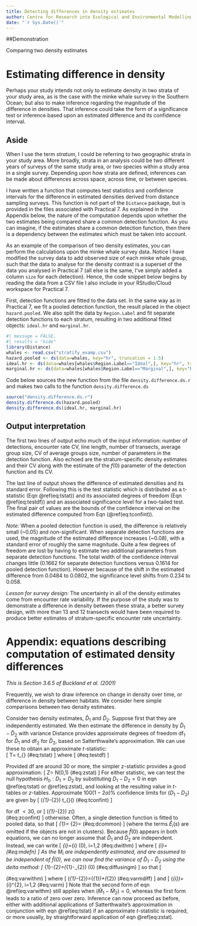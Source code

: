 ```yaml
---
title: Detecting differences in density estimates
author: Centre for Research into Ecological and Environmental Modelling <br> **University of St Andrews**
date: "`r Sys.Date()`"
---
```


:::{.callout-tip}

##Demonstration

Comparing two density estimates

:::

# Estimating difference in density

Perhaps your study intends not only to estimate density in two strata of your study area, as is the case with the minke whale survey in the Southern Ocean; but also to make inference regarding the magnitude of the difference in densities.  That inference could take the form of a significance test or inference based upon an estimated difference and its confidence interval.

:::{.callout-info}

## Aside
When I use the term *stratum*, I could be referring to two geographic strata in your study area.  More broadly, strata in an analysis could be two different years of surveys of the same study area, or two species within a study area in a single survey.  Depending upon how strata are defined, inferences can be made about differences across space, across time, or between species.

:::

I have written a function that computes test statistics and confidence intervals for the difference in estimated densities derived from distance sampling surveys.  This function is not part of the `Distance` package, but is provided in the files associated with Practical 7.  As explained in the Appendix below, the nature of the computation depends upon whether the two estimates being compared share a common detection function.  As you can imagine, if the estimates share a common detection function, then there is a dependency between the estimates which must be taken into account.

As an example of the comparison of two density estimates, you can perform the calculations upon the minke whale survey data.  Notice I have modified the survey data to add observed size of each minke whale group, such that the data to analyse for the density contrast is a superset of the data you analysed in Practical 7 (all else is the same, I've simply added a column `size` for each detection).  Hence, the code snippet below begins by reading the data from a CSV file I also include in your RStudio/Cloud workspace for Practical 7.

First, detection functions are fitted to the data set.  In the same way as in Practical 7, we fit a pooled detection function, the result placed in the object `hazard.pooled`.  We also split the data by `Region.Label` and fit separate detection functions to each stratum, resulting in two additional fitted objects: `ideal.hr` and `marginal.hr`.

```r
#| message = FALSE,
#| results = "hide"
library(Distance)
whales <- read.csv("stratify_examp.csv")
hazard.pooled <- ds(data=whales, key="hr", truncation = 1.5)
ideal.hr <- ds(data=whales[whales$Region.Label=="Ideal",], key="hr", truncation=1.5)
marginal.hr <- ds(data=whales[whales$Region.Label=="Marginal",], key="hr", truncation=1.5)
```

Code below sources the new function from the file `density.difference.ds.r` and makes two calls to the function `density.difference.ds`

```r
source("density.difference.ds.r")
density.difference.ds(hazard.pooled)
density.difference.ds(ideal.hr, marginal.hr)
```

## Output interpretation

The first two lines of output echo much of the input information: number of detections, encounter rate CV, line length, number of transects, average group size, CV of average groups size, number of parameters in the detection function.  Also echoed are the stratum-specific density estimates and their CV along with the estimate of the $f(0)$ parameter of the detection function and its CV.

The last line of output shows the difference of estimated densities and its standard error.  Following this is the test statistic which is distributed as a t-statistic (Eqn \@ref(eq:tstat)) and its associated degrees of freedom (Eqn \@ref(eq:testdf)) and an associated significance level for a two-tailed test.  The final pair of values are the bounds of the confidence interval on the estimated difference computed from Eqn (\@ref(eq:tconfint)).

*Note:* When a pooled detection function is used, the difference is relatively small (~0.05) and non-significant.  When separate detection functions are used, the magnitude of the estimated difference increases (~0.08), with a standard error of roughly the same magnitude.  Quite a few degrees of freedom are lost by having to estimate two additional parameters from separate detection functions.  The total width of the confidence interval changes little (0.1662 for separate detection functions versus 0.1614 for pooled detection function).  However because of the shift in the estimated difference from 0.0484 to 0.0802, the significance level shifts from 0.234 to 0.058.  

*Lesson for survey design:* The uncertainty in all of the density estimates come from encounter rate variability.  If the purpose of the study was to demonstrate a difference in density between these strata, a better survey design, with more than 13 and 12 transects would have been required to produce better estimates of stratum-specific encounter rate uncertainty.

# Appendix: equations describing computation of estimated density differences

*This is Section 3.6.5 of Buckland et al. (2001)*

Frequently, we wish to draw inference on change in density over time, or difference in density between habitats. We consider here simple comparisons between two density estimates. 

Consider two density estimates, $\hat{D}_{1}$ and $\hat{D}_{2} .$ Suppose first that they are independently estimated. We then estimate the difference in density by $\hat{D}_{1}-\hat{D}_{2}$ with variance
\begin{equation} 
\widehat{\operatorname{var}}\left(\hat{D}_{1}-\hat{D}_{2}\right)=\widehat{\operatorname{var}}\left(\hat{D}_{1}\right)+\widehat{\operatorname{var}}\left(\hat{D}_{2}\right)
(\#eq:vardiff)
\end{equation}
Distance provides approximate degrees of freedom $\mathrm{df}_{1}$ for $\hat{D}_{1}$ and $\mathrm{df}_{2}$ for $\hat{D}_{2},$ based on Satterthwaite's approximation. We can use these to obtain an approximate $t$-statistic:  
\[
T=\frac{\left(\hat{D}_{1}-\hat{D}_{2}\right)-\left(D_{1}-D_{2}\right)}{\sqrt{\widehat{\operatorname{var}}\left(\hat{D}_{1}-\hat{D}_{2}\right)}} \sim t_{\mathrm{df}}
(\#eq:tstat)
\] 
where
\[
\mathrm{d} \mathrm{f} \simeq \frac{\left\{\widehat{v a r}\left(\hat{D}_{1}\right)+\widehat{v a r}\left(\hat{D}_{2}\right)\right\}^{2}}{\left\{\widehat{v a r}\left(\hat{D}_{1}\right)\right\}^{2} / \mathrm{df}_{1}+\left\{\widehat{v a r}\left(\hat{D}_{2}\right)\right\}^{2} / \mathrm{df}_{2}}
(#eq:testdf)
\]

Provided df are around 30 or more, the simpler $z$-statistic provides a good approximation:
\[
Z=\frac{\left(\hat{D}_{1}-\hat{D}_{2}\right)-\left(D_{1}-D_{2}\right)}{\sqrt{\widehat{\operatorname{var}}\left(\hat{D}_{1}-\hat{D}_{2}\right)}} \sim N(0,1) 
(\#eq:zstat)
\]
For either statistic, we can test the null hypothesis $H_{0}: D_{1}=D_{2}$ by substituting $D_{1}-D_{2}=0$ in eqn \@ref(eq:tstat) or \@ref(eq:zstat), and looking at the resulting value in $t$-tables or $z$-tables. Approximate $100(1-2 \alpha) \%$ confidence limits for $\left(D_{1}-D_{2}\right)$ are given by
\[
\left(\hat{D}_{1}-\hat{D}_{2}\right) \pm t_{\mathrm{df}}(\alpha) \sqrt{\widehat{\operatorname{var}}\left(\hat{D}_{1}-\hat{D}_{2}\right)} 
(\#eq:tconfint)
\]

for df $<30,$ or
\[
\left(\hat{D}_{1}-\hat{D}_{2}\right) \pm z(\alpha) \sqrt{\widehat{\operatorname{var}}\left(\hat{D}_{1}-\hat{D}_{2}\right)}  
(\#eq:zconfint)
\]
otherwise. Often, a single detection function is fitted to pooled data, so that
\[
\hat{D}_{1}=\frac{n_{1} \hat{f}(0) \hat{E}_{1}(s)}{2 L_{1}} \quad \text { and } \quad \hat{D}_{2}=\frac{n_{2} \hat{f}(0) \hat{E}_{2}(s)}{2 L_{2}}
(\#eq:dcommon)
\]
(where the terms $\hat{E}_{i}(s)$ are omitted if the objects are not in clusters). Because $\hat{f}(0)$ appears in both equations, we can no longer assume that $\hat{D}_{1}$ and $\hat{D}_{2}$ are independent. Instead, we can write
\[
\hat{D}_{i}=\hat{M}_{i} \hat{f}(0), \quad i=1,2 
(\#eq:dwithm)
\]
where
\[
\hat{M}_{i}=\frac{n_{i} \hat{E}_{i}(s)}{2 L_{i}} 
(\#eq:mdefn)
\]
As the $M_{i}$ are independently estimated, and are assumed to be independent of $\hat{f}(0),$ we can now find the variance of $\hat{D}_{1}-\hat{D}_{2}$ using the delta method:
\[
\hat{D}_{1}-\hat{D}_{2}=\left(\hat{M}_{1}-\hat{M}_{2}\right) \hat{f}(0) 
(\#eq:diffusingm)
\]
so that
\[
\begin{aligned}
\widehat{\operatorname{var}}\left(\hat{D}_{1}-\hat{D}_{2}\right) &=\left(\hat{D}_{1}-\hat{D}_{2}\right)^{2}\left[\frac{\widehat{\operatorname{var}}\left(\hat{M}_{1}-\hat{M}_{2}\right)}{\left(\hat{M}_{1}-\hat{M}_{2}\right)^{2}}+\frac{\widehat{\operatorname{var}}\{\hat{f}(0)\}}{\{\hat{f}(0)\}^{2}}\right] \\
&=\{\hat{f}(0)\}^{2} \widehat{\operatorname{var}}\left(\hat{M}_{1}-\hat{M}_{2}\right)+\left(\hat{M}_{1}-\hat{M}_{2}\right)^{2} \widehat{var}\{\hat{f}(0)\}
\end{aligned}
(\#eq:varwithm)
\]
where
\[
\widehat{\operatorname{var}}\left(\hat{M}_{1}-\hat{M}_{2}\right)=\widehat{\operatorname{var}}\left(\hat{M}_{1}\right)+\widehat{\operatorname{var}}\left(\hat{M}_{2}\right) 
(\#eq:varmdiff)
\]
and
\[
\widehat{\operatorname{var}}\left(\hat{M}_{i}\right)=\hat{M}_{i}^{2}\left[\frac{\widehat{\operatorname{var}}\left(n_{i}\right)}{n_{i}^{2}}+\frac{\widehat{\operatorname{var}}\left\{\hat{E}_{i}(s)\right\}}{\left\{\hat{E}_{i}(s)\right\}^{2}}\right], \quad i=1,2
(\#eq:varm)
\]
Note that the second form of eqn \@ref(eq:varwithm) still applies when $\left(\hat{M}_{1}-\hat{M}_{2}\right)=0,$ whereas the first form leads to a ratio of zero over zero. Inference can now proceed as before, either with additional applications of Satterthwaite's approximation in conjunction with eqn \@ref(eq:tstat) if an approximate $t$-statistic is required, or more usually, by straightforward application of eqn \@ref(eq:zstat).
